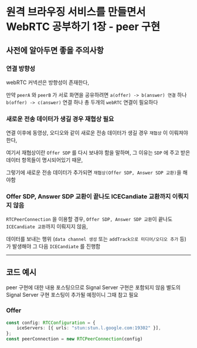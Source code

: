 # 원격 브라우징 서비스를 만들면서 WebRTC 공부하기 1장 - peer 구현


## 사전에 알아두면 좋을 주의사항

### 연결 방향성

webRTC 커넥션은 방향성이 존재한다,

만약 `peerA` 와 `peerB` 가 서로 화면을 공유하려면 `a(offer) -> b(answer) 연결` 하나 `b(offer) -> c(answer)` 연결 하나 총 두개의 `webRTC` 연결이 필요하다

### 새로운 전송 데이터가 생길 경우 재협상 필요

연결 이후에 동영상, 오디오와 같이 새로운 전송 데이터가 생길 경우 `재협상` 이 이뤄져야한다,

여기서 재협상이란 `Offer SDP` 를 다시 보내야 함을 말하며, 그 이유는 `SDP` 에 주고 받은 데이터 항목들이 명시되어있기 때문,

그렇기에 새로운 전송 데이터가 추가되면 `재협상(Offer SDP, Answer SDP 교환)`을 해야함

### Offer SDP, Answer SDP 교환이 끝나도 ICECandiate 교환까지 이뤄지지 않음

`RTCPeerConnection` 을 이용할 경우, `Offer SDP, Answer SDP 교환`이 끝나도 `ICECandiate 교환`까지 이뤄지지 않음,

데이터를 보내는 행위 (`data channel 생성` 또는 `addTrack으로 미디어/오디오 추가` 등) 가 발생해야 그 다음 `ICECandiate` 를 진행함

---

## 코드 예시

peer 구현에 대한 내용 포스팅으므로 Signal Server 구현은 포함되지 않음
별도의 Signal Server 구현 포스팅이 추가될 예정이니 그때 참고 필요

### Offer

```ts
const config: RTCConfiguration = {
    iceServers: [{ urls: "stun:stun.l.google.com:19302" }],
};
const peerConnection = new RTCPeerConnection(config)


```






